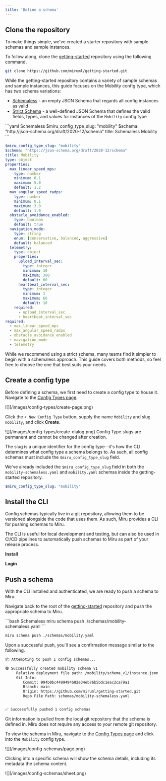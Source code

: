 ```yaml
---
title: 'Define a schema'
---
```



## Clone the repository
To make things simple, we've created a starter repository with sample schemas and sample instances. 

To follow along, clone the [getting-started](https://github.com/miruml/getting-started) repository using the following command.

```bash
git clone https://github.com/miruml/getting-started.git
```

While the getting-started repository contains a variety of sample schemas and sample instances, this guide focuses on the Mobility config type, which has two schema variations: 

- [Schemaless](https://github.com/miruml/getting-started/blob/main/schemas/mobility-schemaless.yaml) - an empty JSON Schema that regards all config instances as valid
- [Strict Schema](https://github.com/miruml/getting-started/blob/main/schemas/mobility.yaml) - a well-defined JSON Schema that defines the valid fields, types, and values for instances of the `Mobility` config type

<CodeGroup>
  ```yaml Schemaless
  $miru_config_type_slug: "mobility"
  $schema: "http://json-schema.org/draft/2020-12/schema"
  title: Schemaless Mobility
  ```

  ```yaml Strict Schema [expandable]
  $miru_config_type_slug: "mobility"
  $schema: "https://json-schema.org/draft/2020-12/schema"
  title: Mobility
  type: object
  properties:
    max_linear_speed_mps:
      type: number
      minimum: 0.1
      maximum: 5.0
      default: 1.2
    max_angular_speed_radps:
      type: number
      minimum: 0.1
      maximum: 3.0
      default: 1.0
    obstacle_avoidance_enabled:
      type: boolean
      default: true
    navigation_mode:
      type: string
      enum: [conservative, balanced, aggressive]
      default: balanced
    telemetry:
      type: object
      properties:
        upload_interval_sec:
          type: integer
          minimum: 10
          maximum: 300
          default: 60
        heartbeat_interval_sec:
          type: integer
          minimum: 1
          maximum: 60
          default: 10
      required:
        - upload_interval_sec
        - heartbeat_interval_sec
  required:
    - max_linear_speed_mps
    - max_angular_speed_radps
    - obstacle_avoidance_enabled
    - navigation_mode
    - telemetry
  ```
</CodeGroup>

While we recommend using a strict schema, many teams find it simpler to begin with a schemaless approach. This guide covers both methods, so feel free to choose the one that best suits your needs.

## Create a config type
Before defining a schema, we first need to create a config type to house it. Navigate to the [Config Types page](https://configs.miruml.com/configs).

<Frame>
  ![](/images/config-types/create-page.png)
</Frame>

Click the `+ New Config Type` button, supply the name `Mobility` and slug `mobility`, and click **Create**.

<Frame>
   ![](/images/config-types/create-dialog.png)
</Frame>

<Warning>
    Config Type slugs are permanent and cannot be changed after creation.
</Warning>

The slug is a unique identifier for the config type--it's how the CLI determines what config type a schema belongs to. As such, all config schemas must include the `$miru_config_type_slug` field.

We've already included the `$miru_config_type_slug` field in both the `mobility-schemaless.yaml` and `mobility.yaml` schemas inside the getting-started repository.

```yaml
$miru_config_type_slug: "mobility"
```

## Install the CLI

Config schemas typically live in a git repository, allowing them to be versioned alongside the code that uses them. As such, Miru provides a CLI for pushing schemas to Miru.

The CLI is useful for local development and testing, but can also be used in CI/CD pipelines to automatically push schemas to Miru as part of your release process.

**Install**

<InstallInstructions />

**Login**

<LoginInstructions />

## Push a schema
With the CLI installed and authenticated, we are ready to push a schema to Miru.

Navigate back to the root of the [getting-started](https://github.com/miruml/getting-started) 
repository and push the appropriate schema to Miru.

<CodeGroup>
  ```bash Schemaless
  miru schema push ./schemas/mobility-schemaless.yaml
  ```

  ```bash Strict Schema
  miru schema push ./schemas/mobility.yaml
  ```
</CodeGroup>

Upon a successful push, you'll see a confirmation message similar to the following.

```bash
📦 Attempting to push 1 config schemas...

🟢 Successfully created mobility schema v1
     Relative deployment file path: /mobility/schema_v1/instance.json
     Git Info:
        Commit: 994b0bc4499494b02e34eb76b5bdc1eac2ca79a1
        Branch: main
        Origin: https://github.com/miruml/getting-started.git
        Repo File Path: schemas/mobility-schemaless.yaml


✅ Successfully pushed 1 config schemas
```

<Tip>
    Git information is pulled from the local git repository that the schema is defined in. Miru does not require any access to your remote git repository.
</Tip>

To view the schema in Miru, navigate to the [Config Types page](https://configs.miruml.com/configs) and click into the `Mobility` config type.

<Frame>
   ![](/images/config-schemas/page.png)
</Frame>

Clicking into a specific schema will show the schema details, including its metadata the schema content.

<Frame>
   ![](/images/config-schemas/sheet.png)
</Frame>


